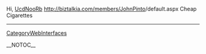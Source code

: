 Hi, [[UcdNooRb]] http://biztalkia.com/members/[[JohnPinto]]/default.aspx Cheap Cigarettes
----
[[CategoryWebInterfaces]]

__NOTOC__